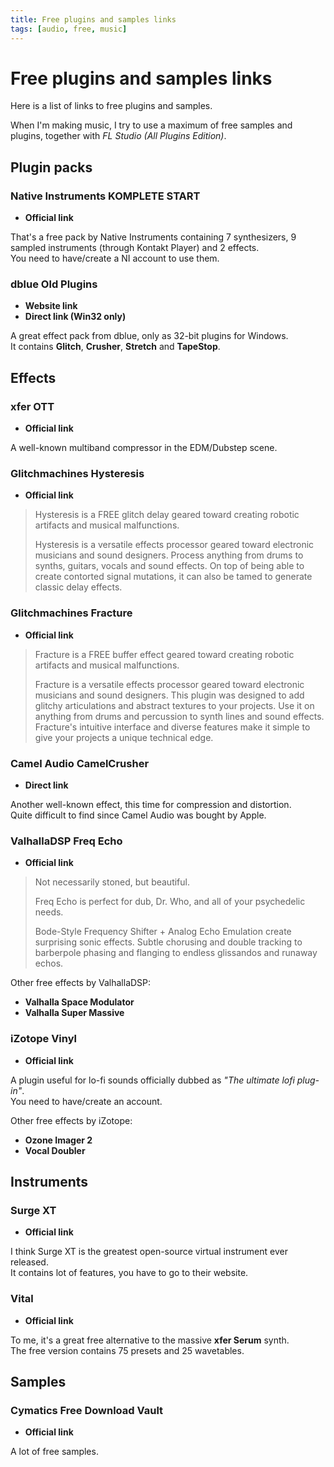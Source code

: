 ```yaml
---
title: Free plugins and samples links
tags: [audio, free, music]
---
```


<Back name="Experiments" link="../../" />

# Free plugins and samples links

Here is a list of links to free plugins and samples.

When I'm making music, I try to use a maximum of free samples and plugins, together with _FL Studio (All Plugins Edition)_.

## Plugin packs

### Native Instruments KOMPLETE START

- <ELink href="https://www.native-instruments.com/en/products/komplete/bundles/komplete-start/">
    <b>Official link</b>
  </ELink>

That's a free pack by Native Instruments containing 7 synthesizers, 9 sampled instruments (through Kontakt Player) and 2 effects.  
You need to have/create a NI account to use them.

### dblue Old Plugins

<ul>
  <li>
    <ELink href="https://illformed.org/">
      <b>Website link</b>
    </ELink>
  </li>
  <li>
    <ELink href="https://illformed.org/downloads/illformed_old_vst_plugins.zip">
      <b>Direct link (Win32 only)</b>
    </ELink>
  </li>
</ul>

A great effect pack from <ELink href="https://illformed.org/">dblue</ELink>, only as 32-bit plugins for Windows.  
It contains **Glitch**, **Crusher**, **Stretch** and **TapeStop**.

## Effects

### xfer OTT

- <ELink href="https://xferrecords.com/freeware">
    <b>Official link</b>
  </ELink>

A well-known multiband compressor in the EDM/Dubstep scene.

### Glitchmachines Hysteresis

- <ELink href="https://glitchmachines.com/products/hysteresis/">
    <b>Official link</b>
  </ELink>

> Hysteresis is a FREE glitch delay geared toward creating robotic artifacts and musical malfunctions.
>
> Hysteresis is a versatile effects processor geared toward electronic musicians and sound designers. Process anything from drums to synths, guitars, vocals and sound effects. On top of being able to create contorted signal mutations, it can also be tamed to generate classic delay effects.

### Glitchmachines Fracture

- <ELink href="https://glitchmachines.com/products/fracture/">
    <b>Official link</b>
  </ELink>

> Fracture is a FREE buffer effect geared toward creating robotic artifacts and musical malfunctions.
>
> Fracture is a versatile effects processor geared toward electronic musicians and sound designers. This plugin was designed to add glitchy articulations and abstract textures to your projects. Use it on anything from drums and percussion to synth lines and sound effects. Fracture's intuitive interface and diverse features make it simple to give your projects a unique technical edge.

### Camel Audio CamelCrusher

- <ELink href="https://www.audiopluginsforfree.com/wp-content/uploads/2018/10/camelcrusher-win_mac.zip">
    <b>Direct link</b>
  </ELink>

Another well-known effect, this time for compression and distortion.  
Quite difficult to find since Camel Audio was bought by Apple.

### ValhallaDSP Freq Echo

- <ELink href="https://valhalladsp.com/shop/delay/valhalla-freq-echo/">
    <b>Official link</b>
  </ELink>

> Not necessarily stoned, but beautiful.
>
> Freq Echo is perfect for dub, Dr. Who, and all of your psychedelic needs.
>
> Bode-Style Frequency Shifter + Analog Echo Emulation create surprising sonic effects. Subtle chorusing and double tracking to barberpole phasing and flanging to endless glissandos and runaway echos.

Other free effects by ValhallaDSP:

<ul>
  <li>
    <ELink href="https://valhalladsp.com/shop/modulation/valhalla-space-modulator/">
      <b>Valhalla Space Modulator</b>
    </ELink>
  </li>
  <li>
    <ELink href="https://valhalladsp.com/shop/reverb/valhalla-supermassive/">
      <b>Valhalla Super Massive</b>
    </ELink>
  </li>
</ul>

### iZotope Vinyl

- <ELink href="https://www.izotope.com/en/products/downloads/vinyl.html">
    <b>Official link</b>
  </ELink>

A plugin useful for lo-fi sounds officially dubbed as _"The ultimate lofi plug-in"_.  
You need to have/create an account.

Other free effects by iZotope:

<ul>
  <li>
    <ELink href="https://www.izotope.com/en/products/downloads/ozone_imager2.html">
      <b>Ozone Imager 2</b>
    </ELink>
  </li>
  <li>
    <ELink href="https://www.izotope.com/en/products/downloads/vocal-doubler.html">
      <b>Vocal Doubler</b>
    </ELink>
  </li>
</ul>

## Instruments

### Surge XT

- <ELink href="https://surge-synthesizer.github.io/">
    <b>Official link</b>
  </ELink>

I think Surge XT is the greatest open-source virtual instrument ever released.  
It contains lot of features, you have to go to their website.

### Vital

- <ELink href="https://vital.audio/">
    <b>Official link</b>
  </ELink>

To me, it's a great free alternative to the massive **xfer Serum** synth.  
The free version contains 75 presets and 25 wavetables.

## Samples

### Cymatics Free Download Vault

- <ELink href="https://cymatics.fm/pages/free-download-vault">
    <b>Official link</b>
  </ELink>

A lot of free samples.

